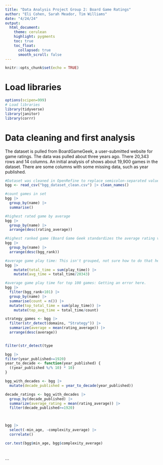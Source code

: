 ```yaml
---
title: "Data Analysis Project Group 2: Board Game Ratings"
author: "Eli Cohen, Sarah Meador, Tim Williams"
date: "4/24/24"
output:
  html_document:
    theme: cerulean
    highlight: pygments
    toc: true
    toc_float:
      collapsed: true
      smooth_scroll: false
---
```


```r
knitr::opts_chunk$set(echo = TRUE)
```

# Load libraries

```r
options(scipen=999)
# Load libraries
library(tidyverse)
library(janitor)
library(corrr)
```

# Data cleaning and first analysis

The dataset is pulled from BoardGameGeek, a user-submitted website for game ratings. The data was pulled about three years ago. There 20,343 rows and 14 columns. An initial analysis of shows about 19,900 games in the dataset. There are some columns with some missing data, such as year published.

```r
#Dataset was cleaned in OpenRefine to replace semicolon-separated values with comma-separated values, and to convert rating values with commas to values with decimals. It was also clustered to clean about 75 games that had similar name variants.
bgg <- read_csv("bgg_dataset_clean.csv") |> clean_names()

#count games in set
bgg |>
  group_by(name) |>
  summarise()

#highest rated game by average
bgg |>
  group_by(name) |>
  arrange(desc(rating_average))

#highest ranked game (Board Game Geek standardizes the average rating values, rewarding games with more reviews)
bgg |>
  group_by(name) |>
  arrange(desc(bgg_rank))

#average game play time: This isn't grouped, not sure how to do that here. Get a very small number when I try that.
bgg |>
    mutate(total_time = sum(play_time)) |>
    mutate(avg_time = total_time/20343)

#average game play time for top 100 games: Getting an error here.
bgg |>
  filter(bgg_rank<101) |>
  group_by(name) |>
  summarise(count = n()) |>
  mutate(top_total_time = sum(play_time)) |>
    mutate(top_avg_time = total_time/count)
```

```r
strategy_games <- bgg |>
  filter(str_detect(domains, "Strategy")) |>
  summarize(average = mean(rating_average)) |>
  arrange(desc(average))
  

filter(str_detect(type
```

```r
bgg |>
filter(year_published>=1920) 
year_to_decade <- function(year_published) {
  ((year_published %/% 10) * 10)
} 

bgg_with_decades <- bgg |>
  mutate(decade_published = year_to_decade(year_published))

decade_ratings <- bgg_with_decades |>
  group_by(decade_published) |>
  summarize(average_rating = mean(rating_average)) |>
  filter(decade_published>=1920)

  


```

```r
bgg |>
  select(-min_age, -complexity_average) |>
  correlate()

cor.test(bgg$min_age, bgg$complexity_average)


```

``` )
```

```r

```

\`\`\`
